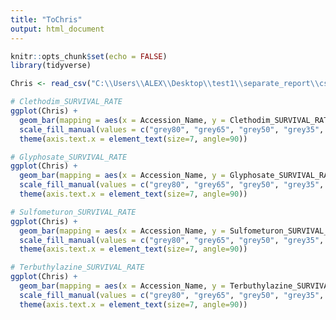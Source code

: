 ---
title: "ToChris"
output: html_document
---

```{r setup, include=FALSE}
knitr::opts_chunk$set(echo = FALSE)
library(tidyverse)
```

```{r}
Chris <- read_csv("C:\\Users\\ALEX\\Desktop\\test1\\separate_report\\csv\\Chris.csv")

# Clethodim_SURVIVAL_RATE
ggplot(Chris) +
  geom_bar(mapping = aes(x = Accession_Name, y = Clethodim_SURVIVAL_RATE, fill = Farmer_Agronomist), stat = "identity") +
  scale_fill_manual(values = c("grey80", "grey65", "grey50", "grey35", "yellow")) +
  theme(axis.text.x = element_text(size=7, angle=90))

# Glyphosate_SURVIVAL_RATE
ggplot(Chris) +
  geom_bar(mapping = aes(x = Accession_Name, y = Glyphosate_SURVIVAL_RATE, fill = Farmer_Agronomist), stat = "identity") +
  scale_fill_manual(values = c("grey80", "grey65", "grey50", "grey35", "yellow")) +
  theme(axis.text.x = element_text(size=7, angle=90))

# Sulfometuron_SURVIVAL_RATE
ggplot(Chris) +
  geom_bar(mapping = aes(x = Accession_Name, y = Sulfometuron_SURVIVAL_RATE, fill = Farmer_Agronomist), stat = "identity") +
  scale_fill_manual(values = c("grey80", "grey65", "grey50", "grey35", "yellow")) +
  theme(axis.text.x = element_text(size=7, angle=90))

# Terbuthylazine_SURVIVAL_RATE
ggplot(Chris) +
  geom_bar(mapping = aes(x = Accession_Name, y = Terbuthylazine_SURVIVAL_RATE, fill = Farmer_Agronomist), stat = "identity") +
  scale_fill_manual(values = c("grey80", "grey65", "grey50", "grey35", "yellow")) +
  theme(axis.text.x = element_text(size=7, angle=90))
```